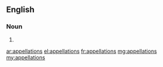 ==English==

===Noun===
{{head|en}}

# {{plural of|appellation}}

[[ar:appellations]]
[[el:appellations]]
[[fr:appellations]]
[[mg:appellations]]
[[my:appellations]]